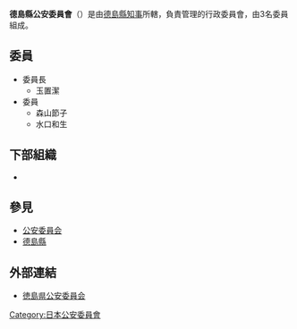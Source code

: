 {{Infobox Govt Agency
  | agency_name     = 德島縣公安委員會
  | nativename      = {{lang|ja|徳島県公安委員会}}{{ja}}<br>{{lang|ja|とくしまけんこうあんいいんかい}}
  | nativename_r    = Tokushima Prefectural Public Safety Commission{{en}}
  | jurisdiction    = [[File:Flag_of_Tokushima_Prefecture.svg|20px]] [[德島縣|德島縣]]
  | seal            = 
  | seal_width      = 
  | seal_caption    = 
  | logo            = 
  | logo_width      = 
  | logo_caption    = 
  | formed          = 
  | preceding1      = 
  | preceding2      =
  | dissolved       = 
  | superseding     = 
  | employees       = 3人
  | budget          = 
  | minister1_name  = 
  | minister1_pfo   = 
  | minister2_name  = 
  | minister2_pfo   =
  | chief1_title    = 委員長
  | chief1          = 玉置潔
  | chief2_title    = 
  | chief2          = 
  | chief3_title    = 
  | chief3          = 
  | parent_agency   = [[德島縣知事|德島縣知事]]
  | child1_agency   = {{link-jp|德島縣警察|徳島県警察|德島縣警察}}
  | child2_agency   = 
  | child3_agency   = 
  | child4_agency   = 
  | child5_agency   = 
  | child6_agency   = 
  | child7_agency   = 
  | child8_agency   = 
  | child9_agency   = 
  | keydocument1    = 
  | keydocument2    =
  | picture         = 
  | picture_width   = 250px
  | picture_caption = 
  | headquarters    = {{JPN}}<br/>[[德島縣|德島縣]][[德島市|德島市]]萬代町2丁目5番地1
  | website         = [http://www.kouaniinkai.pref.tokushima.jp/ 徳島県公安委員会]
  | footnotes       = 
}}
'''德島縣公安委員會'''（{{jpn|j=徳島県公安委員会|hg=とくしまけんこうあんいいんかい|rm=Tokushimaken Kō'an-i'inkai}}）是由[[德島縣知事|德島縣知事]]所轄，負責管理{{link-jp|德島縣警察|徳島県警察|德島縣警察}}的行政委員會，由3名委員組成。

== 委員 ==
* 委員長
** 玉置潔
* 委員
** 森山節子
** 水口和生

== 下部組織 ==
* {{link-jp|德島縣警察|德島県警察|德島縣警察}}

== 參見 ==
* [[公安委員会|公安委員会]]
* [[德島縣|德島縣]]

== 外部連結 ==
* [http://www.kouaniinkai.pref.tokushima.jp/ 徳島県公安委員会] {{Wayback|url=http://www.kouaniinkai.pref.tokushima.jp/ |date=20211228212319 }}
{{日本都道府縣公安委員會}}

[[Category:日本公安委員會|Category:日本公安委員會]]